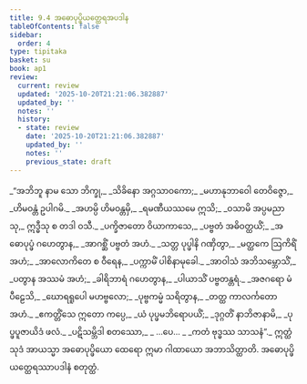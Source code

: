 ```yaml
---
title: 9.4 အဓောပုပ္ဖိယတ္ထေရအပဒါန
tableOfContents: false
sidebar:
  order: 4
type: tipitaka
basket: su
book: ap1
review:
  current: review
  updated: '2025-10-20T21:21:06.382887'
  updated_by: ''
  notes: ''
  history:
  - state: review
    date: '2025-10-20T21:21:06.382887'
    updated_by: ''
    notes: ''
    previous_state: draft
---
```



<DynamicBreadcrumb />


<ReviewStatus review={frontmatter.review} showDetails={true} />

<HypothesisAnnotation frontmatter={frontmatter} />

<Division number="22" book="ap1" e="ch" v="20" p="142">

<Paragraph number="1713" type="verses" book="ap1">
_“အဘိဘူ နာမ သော ဘိက္ခု,_  
_သိခိနော အဂ္ဂသာဝကော;_  
_မဟာနုဘာဝေါ တေဝိဇ္ဇော,_  
_ဟိမဝန္တံ ဥပါဂမိ._  

</Paragraph>

</Division>
<Division number="23" book="ap1" e="ch" v="20" p="142">

<Paragraph number="1714" type="verses" book="ap1">
_အဟမ္ပိ ဟိမဝန္တမှိ,_  
_ရမဏီယဿမေ ဣသိ;_  
_ဝသာမိ အပ္ပမညာသု,_  
ဣဒ္ဓီသု စ တဒါ ဝသီ._  

</Paragraph>

</Division>
<Division number="24" book="ap1" e="ch" v="20" p="142">

<Paragraph number="1715" type="verses" book="ap1">
_ပက္ခိဇာတော ဝိယာကာသေ,_  
_ပဗ္ဗတံ အဓိဝတ္ထယိံ;_  
_အဓောပုပ္ဖံ ဂဟေတွာန,_  
_အာဂစ္ဆိံ ပဗ္ဗတံ အဟံ._  

</Paragraph>

</Division>
<Division number="25" book="ap1" e="ch" v="20" p="142">

<Paragraph number="1716" type="verses" book="ap1">
_သတ္တ ပုပ္ဖါနိ ဂဏှိတွာ,_  
_မတ္ထကေ ဩကိရိံ အဟံ;_  
_အာလောကိတေ စ ဝီရေန,_  
_ပက္ကာမိံ ပါစိနာမုခေါ._  

</Paragraph>

</Division>
<Division number="26" book="ap1" e="ch" v="20" p="142">

<Paragraph number="1717" type="verses" book="ap1">
_အာဝါသံ အဘိသမ္ဘောသိံ,_  
_ပတွာန အဿမံ အဟံ;_  
_ခါရိဘာရံ ဂဟေတွာန,_  
_ပါယာသိံ ပဗ္ဗတန္တရံ._  

</Paragraph>

</Division>
<Division number="27" book="ap1" e="ch" v="20" p="142">

<Paragraph number="1718" type="verses" book="ap1">
_အဇဂရော မံ ပီဠေသိ,_  
_ဃောရရူပေါ မဟဗ္ဗလော;_  
_ပုဗ္ဗကမ္မံ သရိတွာန,_  
_တတ္ထ ကာလင်္ကတော အဟံ._  

</Paragraph>

</Division>
<Division number="28" book="ap1" e="ch" v="20" p="142">

<Paragraph number="1719" type="verses" book="ap1">
_ဧကတ္တိံသေ ဣတော ကပ္ပေ,_  
_ယံ ပုပ္ဖမဘိရောပယိံ;_  
_ဒုဂ္ဂတိံ နာဘိဇာနာမိ,_  
_ပုပ္ဖပူဇာယိဒံ ဖလံ._  

</Paragraph>

</Division>
<Division number="29" book="ap1" e="ch" v="20" p="142">

<Paragraph number="1720" type="verses" book="ap1">
_ပဋိသမ္ဘိဒါ စတဿော,_  
_ …ပေ… _  
_ကတံ ဗုဒ္ဓဿ သာသနံ”._  

</Paragraph>

<Paragraph number="1721" book="ap1">
ဣတ္ထံ သုဒံ အာယသ္မာ အဓောပုပ္ဖိယော ထေရော ဣမာ ဂါထာယော အဘာသိတ္ထာတိ.

</Paragraph>
</Division>

<Paragraph number="1722" type="center" book="ap1">
အဓောပုပ္ဖိယတ္ထေရဿာပဒါနံ စတုတ္ထံ.
</Paragraph>